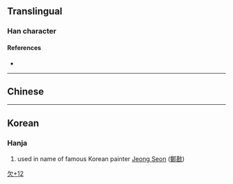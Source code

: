 {{character info}}
==Translingual==

===Han character===
{{Han char|rn=76|rad=欠|as=12|sn=16|four=|canj=TRNO|ids=⿰善欠}}

====References====
* {{Han ref|kx=0572.221|hdz=32152.111|uh=6B5A|ud=27482}}

----

==Chinese==
{{zh-see|繕|v}}

----

==Korean==

===Hanja===
{{ko-hanja|hangeul=[[선]]|eumhun=|rv=seon|mr=sŏn|y=sen}}

# used in name of famous Korean painter [[w:Jeong Seon|Jeong Seon]] ([[鄭敾]])

[[Category:Korean-only CJKV Characters|欠+12]]
